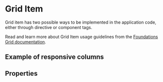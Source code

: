 
<Meta title="Components/GridItem" />

# Grid Item

Grid item has two possible ways to be implemented in the application code, either through directive or component tags.

Read and learn more about Grid Item usage guidelines from the [Foundations Grid documentation](/docs/foundations-grid--documentation#grid-item).

## Example of responsive columns

<Canvas of={GridItemStories.responsiveColumns}></Canvas>

## Properties

<ArgTypes of={GridItemComponent} exclude={/^_[a-zA-Z0-9]\w+/} />
